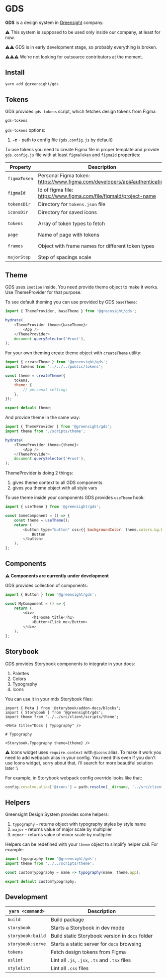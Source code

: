 
<Meta title="Dev | Welcome" />

# GDS

**GDS** is a design system in [Greensight](https://greensight.pro/) company.

⚠️ This system is supposed to be used only inside our company, at least for now.

⚠️⚠️ GDS is in early development stage, so probably everything is broken.

⚠️⚠️⚠️ We're not looking for outsource contributors at the moment.

## Install

```bash
yarn add @greensight/gds
```

## Tokens

GDS provides `gds-tokens` script, which fetches design tokens from Figma:

```bash
gds-tokens
```

`gds-tokens` options:

1. **-c** - path to config file (`gds.config.js` by default)

To use tokens you need to create Figma file in proper template and provide `gds.config.js` file with at least `figmaToken` and `figmaId` properties:

| Property     | Description                                                               | Default                                       |
| ------------ | ------------------------------------------------------------------------- | --------------------------------------------- |
| `figmaToken` | Personal Figma token: https://www.figma.com/developers/api#authentication | -                                             |
| `figmaId`    | Id of figma file: https://www.figma.com/file/figmaId/project-name         | -                                             |
| `tokensDir`  | Directory for `tokens.json` file                                          | 'public'                                      |
| `iconsDir`   | Directory for saved icons                                                 | 'src/client/images/icons/tokens'              |
| `tokens`     | Array of token types to fetch                                             | ['palettes', 'colors', 'typography', 'icons'] |
| `page`       | Name of page with tokens                                                  | 'Storybook'                                   |
| `frames`     | Object with frame names for different token types                         | 'Palettes', 'Colors', 'Typography', 'Icons'   |
| `majorStep`  | Step of spacings scale                                                    | 8                                             |

## Theme

GDS uses `Emotion` inside. You need provide theme object to make it works.
Use ThemeProvider for that purpose.

To see default theming you can use provided by GDS `baseTheme`:

```js
import { ThemeProvider, baseTheme } from '@greensight/gds';

hydrate(
    <ThemeProvider theme={baseTheme}>
        <App />
    </ThemeProvider>
    document.querySelector('#root'),
);
```

For your own theming create theme object with `createTheme` utility:

```js
import { createTheme } from '@greensight/gds';
import tokens from '../../../public/tokens';

const theme = createTheme({
    tokens,
    theme: {
        // personal settings
    },
});

export default theme;
```

And provide theme in the same way:

```js
import { ThemeProvider } from '@greensight/gds';
import theme from './scripts/theme';

hydrate(
    <ThemeProvider theme={theme}>
        <App />
    </ThemeProvider>
    document.querySelector('#root'),
);
```

ThemeProvider is doing 2 things:

1. gives theme context to all GDS components
1. gives you theme object with all style vars

To use theme inside your components GDS provides `useTheme` hook:

```js
import { useTheme } from '@greensight/gds';

const SomeComponent = () => {
    const theme = useTheme();
    return (
        <button type="button" css={{ backgroundColor: theme.colors.bg.brand }}>
            Button
        </button>
    );
};
```

## Components

**⚠️ Components are currently under development**

GDS provides collection of components:

```js
import { Button } from '@greensight/gds';

const MyComponent = () => {
    return (
        <div>
            <h1>Some title</h1>
            <Button>Click me</Button>
        </div>
    );
};
```

## Storybook

GDS provides Storybook components to integrate in your docs:

1. Palettes
1. Colors
1. Typography
1. Icons

You can use it in your mdx Storybook files:

```mdx
import { Meta } from '@storybook/addon-docs/blocks';
import { Storybook } from '@greensight/gds';
import theme from '../../src/client/scripts/theme';

<Meta title="Docs | Typography" />

# Typography

<Storybook.Typography theme={theme} />
```

⚠️ Icons widget uses `require.context` with `@icons` alias. To make it work you need to add webpack alias in your config. You need this even if you don't use Icons widget, sorry about that, i'll search for more beautiful solution later :\

For example, in Storybook webpack config override looks like that:

```js
config.resolve.alias['@icons'] = path.resolve(__dirname, '../src/client/images/icons');
```

## Helpers

Greensight Design System provides some helpers:

1. `typography` - returns object with typography styles by style name
1. `major` - returns value of major scale by multiplier
1. `minor` - returns value of minor scale by multiplier

Helpers can be redefined with your `theme` object to simplify helper call. For example:

```js
import typography from '@greensight/gds';
import theme from '../../scripts/theme';

const customTypography = name => typography(name, theme.app);

export default customTypography;
```

## Development

| `yarn <command>`  | Description                                     |
| ----------------- | ----------------------------------------------- |
| `build`           | Build package                                   |
| `storybook`       | Starts a Storybook in dev mode                  |
| `storybook:build` | Build static Storybook version in `docs` folder |
| `storybook:serve` | Starts a static server for `docs` browsing      |
| `tokens`          | Fetch design tokens from Figma                  |
| `eslint`          | Lint all `.js`, `.jsx`, `.ts` and `.tsx` files  |
| `stylelint`       | Lint all `.css` files                           |
